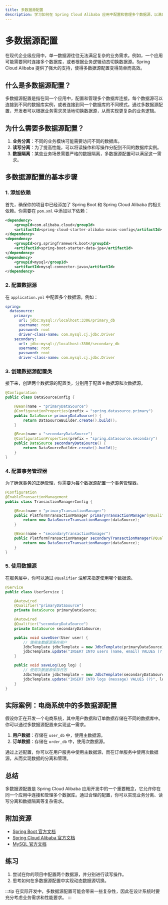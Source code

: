 ```yaml
---
title: 多数据源配置
description: 学习如何在 Spring Cloud Alibaba 应用中配置和管理多个数据源，以满足复杂业务场景的需求。
---
```


# 多数据源配置

在现代企业级应用中，单一数据源往往无法满足复杂的业务需求。例如，一个应用可能需要同时连接多个数据库，或者根据业务逻辑动态切换数据源。Spring Cloud Alibaba 提供了强大的支持，使得多数据源配置变得简单而高效。

## 什么是多数据源配置？

多数据源配置是指在同一个应用中，配置和管理多个数据库连接。每个数据源可以连接到不同的数据库实例，或者连接到同一个数据库的不同模式。通过多数据源配置，开发者可以根据业务需求灵活地切换数据源，从而实现更复杂的业务逻辑。

## 为什么需要多数据源配置？

1. **业务分离**：不同的业务模块可能需要访问不同的数据库。
2. **读写分离**：为了提高性能，可以将读操作和写操作分配到不同的数据库实例。
3. **数据隔离**：某些业务场景需要严格的数据隔离，多数据源配置可以满足这一需求。

## 多数据源配置的基本步骤

### 1. 添加依赖

首先，确保你的项目中已经添加了 Spring Boot 和 Spring Cloud Alibaba 的相关依赖。你需要在 `pom.xml` 中添加以下依赖：

```xml
<dependency>
    <groupId>com.alibaba.cloud</groupId>
    <artifactId>spring-cloud-starter-alibaba-nacos-config</artifactId>
</dependency>
<dependency>
    <groupId>org.springframework.boot</groupId>
    <artifactId>spring-boot-starter-data-jpa</artifactId>
</dependency>
<dependency>
    <groupId>mysql</groupId>
    <artifactId>mysql-connector-java</artifactId>
</dependency>
```

### 2. 配置数据源

在 `application.yml` 中配置多个数据源。例如：

```yaml
spring:
  datasource:
    primary:
      url: jdbc:mysql://localhost:3306/primary_db
      username: root
      password: root
      driver-class-name: com.mysql.cj.jdbc.Driver
    secondary:
      url: jdbc:mysql://localhost:3306/secondary_db
      username: root
      password: root
      driver-class-name: com.mysql.cj.jdbc.Driver
```

### 3. 创建数据源配置类

接下来，创建两个数据源的配置类，分别用于配置主数据源和次数据源。

```java
@Configuration
public class DataSourceConfig {

    @Bean(name = "primaryDataSource")
    @ConfigurationProperties(prefix = "spring.datasource.primary")
    public DataSource primaryDataSource() {
        return DataSourceBuilder.create().build();
    }

    @Bean(name = "secondaryDataSource")
    @ConfigurationProperties(prefix = "spring.datasource.secondary")
    public DataSource secondaryDataSource() {
        return DataSourceBuilder.create().build();
    }
}
```

### 4. 配置事务管理器

为了确保事务的正确管理，你需要为每个数据源配置一个事务管理器。

```java
@Configuration
@EnableTransactionManagement
public class TransactionManagerConfig {

    @Bean(name = "primaryTransactionManager")
    public PlatformTransactionManager primaryTransactionManager(@Qualifier("primaryDataSource") DataSource dataSource) {
        return new DataSourceTransactionManager(dataSource);
    }

    @Bean(name = "secondaryTransactionManager")
    public PlatformTransactionManager secondaryTransactionManager(@Qualifier("secondaryDataSource") DataSource dataSource) {
        return new DataSourceTransactionManager(dataSource);
    }
}
```

### 5. 使用数据源

在服务层中，你可以通过 `@Qualifier` 注解来指定使用哪个数据源。

```java
@Service
public class UserService {

    @Autowired
    @Qualifier("primaryDataSource")
    private DataSource primaryDataSource;

    @Autowired
    @Qualifier("secondaryDataSource")
    private DataSource secondaryDataSource;

    public void saveUser(User user) {
        // 使用主数据源保存用户
        JdbcTemplate jdbcTemplate = new JdbcTemplate(primaryDataSource);
        jdbcTemplate.update("INSERT INTO users (name, email) VALUES (?, ?)", user.getName(), user.getEmail());
    }

    public void saveLog(Log log) {
        // 使用次数据源保存日志
        JdbcTemplate jdbcTemplate = new JdbcTemplate(secondaryDataSource);
        jdbcTemplate.update("INSERT INTO logs (message) VALUES (?)", log.getMessage());
    }
}
```

## 实际案例：电商系统中的多数据源配置

假设你正在开发一个电商系统，其中用户数据和订单数据存储在不同的数据库中。你可以通过多数据源配置来实现这一需求。

1. **用户数据**：存储在 `user_db` 中，使用主数据源。
2. **订单数据**：存储在 `order_db` 中，使用次数据源。

通过上述配置，你可以在用户服务中使用主数据源，而在订单服务中使用次数据源，从而实现数据的分离和管理。

## 总结

多数据源配置是 Spring Cloud Alibaba 应用开发中的一个重要概念，它允许你在同一个应用中连接和管理多个数据库。通过合理的配置，你可以实现业务分离、读写分离和数据隔离等复杂需求。

## 附加资源

- [Spring Boot 官方文档](https://spring.io/projects/spring-boot)
- [Spring Cloud Alibaba 官方文档](https://github.com/alibaba/spring-cloud-alibaba)
- [MySQL 官方文档](https://dev.mysql.com/doc/)

## 练习

1. 尝试在你的项目中配置两个数据源，并分别进行读写操作。
2. 思考如何在多数据源配置中实现动态数据源切换。

:::tip
在实际开发中，多数据源配置可能会带来一些复杂性，因此在设计系统时要充分考虑业务需求和性能要求。
:::